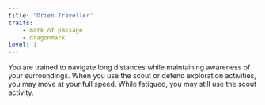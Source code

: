 ```yaml
---
title: 'Orien Traveller'
traits:
    - mark of passage
    - dragonmark
level: 1
---
```


You are trained to navigate long distances while maintaining awareness of your surroundings. When you use the scout or defend exploration activities, you may move at your full speed. While fatigued, you may still use the scout activity.